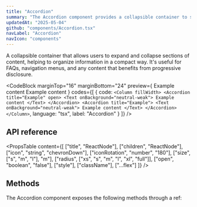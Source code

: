 ```yaml
---
title: "Accordion"
summary: "The Accordion component provides a collapsible container to show and hide content, saving space and improving user experience."
updatedAt: "2025-05-04"
github: "components/Accordion.tsx"
navLabel: "Accordion"
navIcon: "components"
---
```


A collapsible container that allows users to expand and collapse sections of content, helping to organize information in a compact way. It's useful for FAQs, navigation menus, and any content that benefits from progressive disclosure.

<CodeBlock
  marginTop="16"
  marginBottom="24"
  preview={
    <Column fillWidth>
      <Accordion title="Example" open>
        <Text onBackground="neutral-weak">Example content</Text>
      </Accordion>
      <Accordion title="Example">
        <Text onBackground="neutral-weak">Example content</Text>
      </Accordion>
    </Column>
  }
  codes={[
    {
      code:
`<Column fillWidth>
		<Accordion title="Example" open>
			<Text onBackground="neutral-weak">
				Example content
			</Text>
		</Accordion>
		<Accordion title="Example">
			<Text onBackground="neutral-weak">
				Example content
			</Text>
		</Accordion>
</Column>`,
      language: "tsx",
      label: "Accordion"
    }
  ]}
/>

## API reference

<PropsTable
  content={[
    ["title", "ReactNode"],
    ["children", "ReactNode"],
    ["icon", "string", "chevronDown"],
    ["iconRotation", "number", "180"],
    ["size", ["s", "m", "l"], "m"],
    ["radius", ["xs", "s", "m", "l", "xl", "full"]],
    ["open", "boolean", "false"],
    ["style"],
    ["className"],
    ["...flex"]
  ]}
/>

## Methods

The Accordion component exposes the following methods through a ref:

<Table
  marginTop="16"
  marginBottom="24"
  data={{
    headers: [
      { content: "Method", key: "method" },
      { content: "Description", key: "description" }
    ],
    rows: [
      ["toggle()", "Toggles the accordion between open and closed states"],
      ["open()", "Opens the accordion, making its content visible"],
      ["close()", "Closes the accordion, hiding its content"]
    ]
  }}
/>